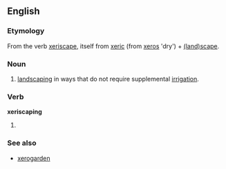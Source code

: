 ==English==

===Etymology===
From the verb [[xeriscape]], itself from [[xeric]] (from {{Gr.}} [[xeros]] 'dry') + [[landscape|(land)scape]].

===Noun===
{{en-noun}}

# [[landscaping]] in ways that do not require supplemental [[irrigation]].

===Verb===
'''xeriscaping'''

# {{present participle of|[[xeriscape]]}}

===See also===
* [[xerogarden]]